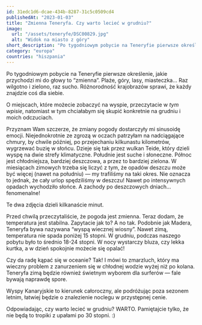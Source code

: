 ```yaml
---
id: 31edc1d6-dcae-434b-8287-31c5c0509cd4
publishedAt: "2023-01-03"
title: "Zmienna Teneryfa. Czy warto lecieć w grudniu?"
image:
  url: "/assets/teneryfe/DSC00829.jpg"
  alt: "Widok na miasto z góry"
short_description: "Po tygodniowym pobycie na Teneryfie pierwsze określenie, jakie przychodzi mi do głowy to “zmienna”. Plaże, góry, lasy, miasteczka… Raz wilgotno i zielono, raz sucho. Różnorodność krajobrazów sprawi, że każdy znajdzie coś dla siebie."
category: "europa"
countries: "hiszpania"
---
```


Po tygodniowym pobycie na Teneryfie pierwsze określenie, jakie przychodzi mi do głowy to “zmienna”. Plaże, góry, lasy, miasteczka… Raz wilgotno i zielono, raz sucho. Różnorodność krajobrazów sprawi, że każdy znajdzie coś dla siebie.

O miejscach, które możecie zobaczyć na wyspie, przeczytacie w _tym wpisie_, natomiast w tym chciałabym się skupić konkretnie na grudniu i moich odczuciach.

Przyznam Wam szczerze, że zmiany pogody dostarczyły mi sinusoidę emocji. Niejednokrotnie ze zgrozą w oczach patrzyłam na nadciągające chmury, by chwile później, po przejechaniu kilkunastu kilometrów, wygrzewać buzię w słońcu. Dzieje się tak przez wulkan Teide, który dzieli wyspę na dwie strefy klimatyczne. Południe jest suche i słoneczne. Północ jest chłodniejsza, bardziej deszczowa, a przez to bardziej zielona. W miesiącach zimowych trzeba się liczyć z tym, że opadów deszczu może być więcej (nawet na południu) — my trafiliśmy na taki okres. Nie oznacza to jednak, że cały urlop spędziliśmy w deszczu! Nawet po intensywnych opadach wychodziło słońce. A zachody po deszczowych dniach… fenomenalne!

Te dwa zdjęcia dzieli kilkanaście minut.

Przed chwilą przeczytaliście, że pogoda jest zmienna. Teraz dodam, że temperatura jest stabilna. Zapytacie jak to? A no tak. Podobnie jak Madera, Teneryfa bywa nazywana “wyspą wiecznej wiosny”. Nawet zimą, temperatura nie spada poniżej 15 stopni. W grudniu, podczas naszego pobytu było to średnio 18-24 stopni. W nocy wystarczy bluza, czy lekka kurtka, a w dzień spokojnie możecie się opalać!

Czy da radę kąpać się w oceanie? Tak! I mówi to zmarzluch, który ma wieczny problem z zanurzeniem się w chłodnej wodzie wyżej niż po kolana. Teneryfa zimą będzie również świetnym wyborem dla surferów — fale bywają naprawdę spore.

Wyspy Kanaryjskie to kierunek całoroczny, ale podróżując poza sezonem letnim, łatwiej będzie o znalezienie noclegu w przystępnej cenie.

Odpowiadając, czy warto lecieć w grudniu? WARTO. Pamiętajcie tylko, że nie będą to tropiki z upałami po 30 stopni. :)
